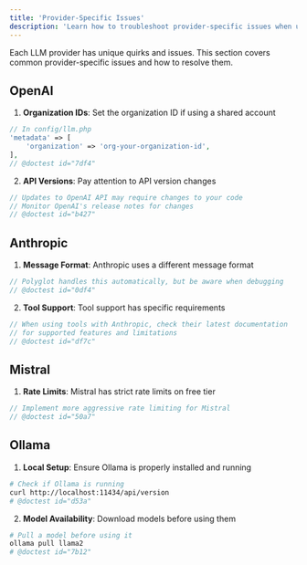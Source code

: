 ```yaml
---
title: 'Provider-Specific Issues'
description: 'Learn how to troubleshoot provider-specific issues when using Polyglot.'
---
```


Each LLM provider has unique quirks and issues. This section covers common provider-specific issues and how to resolve them.


## OpenAI

1. **Organization IDs**: Set the organization ID if using a shared account
```php
// In config/llm.php
'metadata' => [
    'organization' => 'org-your-organization-id',
],
// @doctest id="7df4"
```

2. **API Versions**: Pay attention to API version changes
```php
// Updates to OpenAI API may require changes to your code
// Monitor OpenAI's release notes for changes
// @doctest id="b427"
```

## Anthropic

1. **Message Format**: Anthropic uses a different message format
```php
// Polyglot handles this automatically, but be aware when debugging
// @doctest id="0df4"
```

2. **Tool Support**: Tool support has specific requirements
```php
// When using tools with Anthropic, check their latest documentation
// for supported features and limitations
// @doctest id="df7c"
```

## Mistral

1. **Rate Limits**: Mistral has strict rate limits on free tier
```php
// Implement more aggressive rate limiting for Mistral
// @doctest id="50a7"
```


## Ollama

1. **Local Setup**: Ensure Ollama is properly installed and running
```bash
# Check if Ollama is running
curl http://localhost:11434/api/version
# @doctest id="d53a"
```

2. **Model Availability**: Download models before using them
```bash
# Pull a model before using it
ollama pull llama2
# @doctest id="7b12"
```
